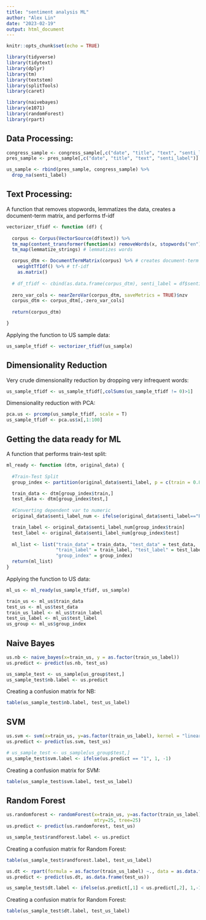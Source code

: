 ```yaml
---
title: "sentiment analysis ML"
author: "Alex Lin"
date: "2023-02-19"
output: html_document
---
```


```r
knitr::opts_chunk$set(echo = TRUE)
```


```r

library(tidyverse)
library(tidytext)
library(dplyr)
library(tm)
library(textstem)
library(splitTools)
library(caret)

library(naivebayes)
library(e1071)
library(randomForest)
library(rpart)

```


## Data Processing: 

```r

congress_sample <- congress_sample[,c("date", "title", "text", "senti_label")]
pres_sample <- pres_sample[,c("date", "title", "text", "senti_label")]

us_sample <- rbind(pres_sample, congress_sample) %>% 
  drop_na(senti_label)

```


## Text Processing: 

A function that removes stopwords, lemmatizes the data, creates a document-term matrix, and performs tf-idf
```r

vectorizer_tfidf <- function (df) {
  
  corpus <- Corpus(VectorSource(df$text)) %>%  
  tm_map(content_transformer(function(x) removeWords(x, stopwords("en")))) %>% # removes stopwords
  tm_map(lemmatize_strings) # lemmatizes words

  corpus_dtm <- DocumentTermMatrix(corpus) %>% # creates document-term matrix
    weightTfIdf() %>% # tf-idf
    as.matrix() 
  
  # df_tfidf <- cbind(as.data.frame(corpus_dtm), senti_label = df$senti_label) 
  
  zero_var_cols <- nearZeroVar(corpus_dtm, saveMetrics = TRUE)$nzv
  corpus_dtm <- corpus_dtm[,-zero_var_cols]
  
  return(corpus_dtm)

}

```

Applying the function to US sample data: 
```r
us_sample_tfidf <- vectorizer_tfidf(us_sample)
```

## Dimensionality Reduction

Very crude dimensionality reduction by dropping very infrequent words:
```r
us_sample_tfidf <- us_sample_tfidf[,colSums(us_sample_tfidf != 0)>1]
```

Dimensionality reduction with PCA:
```r
pca.us <- prcomp(us_sample_tfidf, scale = T)
us_sample_tfidf <- pca.us$x[,1:100]
```

## Getting the data ready for ML

A function that performs train-test split:

```r
ml_ready <- function (dtm, original_data) {
  
  #Train-Test Split
  group_index <- partition(original_data$senti_label, p = c(train = 0.8, test = 0.2))

  train_data <- dtm[group_index$train,]
  test_data <- dtm[group_index$test,]
  
  #Converting dependent var to numeric
  original_data$senti_label_num <- ifelse(original_data$senti_label=="P", 1, -1)

  train_label <- original_data$senti_label_num[group_index$train]
  test_label <- original_data$senti_label_num[group_index$test]
  
  ml_list <- list("train_data" = train_data, "test_data" = test_data, 
                  "train_label" = train_label, "test_label" = test_label,
                  "group_index" = group_index)
  return(ml_list)
}
```

Applying the function to US data:
```r

ml_us <- ml_ready(us_sample_tfidf, us_sample)

train_us <- ml_us$train_data
test_us <- ml_us$test_data
train_us_label <- ml_us$train_label
test_us_label <- ml_us$test_label
us_group <- ml_us$group_index

```


## Naive Bayes

```r

us.nb <- naive_bayes(x=train_us, y = as.factor(train_us_label))
us.predict <- predict(us.nb, test_us)

us_sample_test <- us_sample[us_group$test,] 
us_sample_test$nb.label <- us.predict

```

Creating a confusion matrix for NB:
```r
table(us_sample_test$nb.label, test_us_label)
```

## SVM

```r

us.svm <- svm(x=train_us, y=as.factor(train_us_label), kernel = "linear")
us.predict <- predict(us.svm, test_us)

# us_sample_test <- us_sample[us_group$test,] 
us_sample_test$svm.label <- ifelse(us.predict == "1", 1, -1)

```

Creating a confusion matrix for SVM:
```r
table(us_sample_test$svm.label, test_us_label)
```
## Random Forest

```r

us.randomforest <- randomForest(x=train_us, y=as.factor(train_us_label),
                                mtry=25, tree=25)
us.predict <- predict(us.randomforest, test_us)

us_sample_test$randforest.label <- us.predict
```

Creating a confusion matrix for Random Forest:
```r
table(us_sample_test$randforest.label, test_us_label)
```

```r

us.dt <- rpart(formula = as.factor(train_us_label) ~., data = as.data.frame(train_us))
us.predict <- predict(us.dt, as.data.frame(test_us))

us_sample_test$dt.label <- ifelse(us.predict[,1] < us.predict[,2], 1,-1)
```

Creating a confusion matrix for Random Forest:
```r
table(us_sample_test$dt.label, test_us_label)
```



